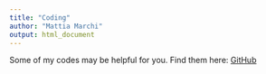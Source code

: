 ```yaml
---
title: "Coding"
author: "Mattia Marchi"
output: html_document
---
```


Some of my codes may be helpful for you. Find them here:
[GitHub](https://github.com/MattiaMarchi)